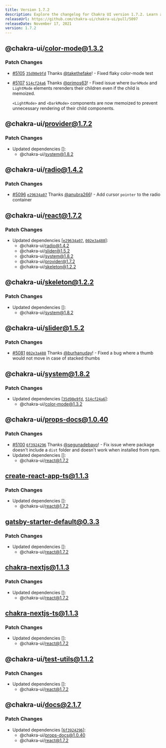 ```yaml
---
title: Version 1.7.2
description: Explore the changelog for Chakra UI version 1.7.2. Learn about the latest features, bug fixes, and improvements.
releaseUrl: https://github.com/chakra-ui/chakra-ui/pull/5097
releaseDate: November 17, 2021
version: 1.7.2
---
```




## @chakra-ui/color-mode@1.3.2

### Patch Changes

-   [#5105](https://github.com/chakra-ui/chakra-ui/pull/5105)
    [`35d90e9fd`](https://github.com/chakra-ui/chakra-ui/commit/35d90e9fd7c1df59a8882b8c68283ff7a026541b)
    Thanks [@takethefake](https://github.com/takethefake)! - Fixed flaky
    color-mode test


-   [#5107](https://github.com/chakra-ui/chakra-ui/pull/5107)
    [`514cf24a6`](https://github.com/chakra-ui/chakra-ui/commit/514cf24a62b13a9c2a9ad64806f00b0a4cbe540e)
    Thanks [@primos63](https://github.com/primos63)! - Fixed issue where
    `DarkMode` and `LightMode` elements rerenders their children even if the child
    is memoized.

    `<LightMode>` and `<DarkMode>` components are now memoized to prevent
    unnecessary rendering of their child components.

 ## @chakra-ui/provider@1.7.2

### Patch Changes

-   Updated dependencies \[]:
    -   @chakra-ui/system@1.8.2

 ## @chakra-ui/radio@1.4.2

### Patch Changes

-   [#5096](https://github.com/chakra-ui/chakra-ui/pull/5096)
    [`e29634a07`](https://github.com/chakra-ui/chakra-ui/commit/e29634a07544f36e753d942ad8008b0198eddc53)
    Thanks [@anubra266](https://github.com/anubra266)! - Add cursor `pointer` to
    the radio container

 ## @chakra-ui/react@1.7.2

### Patch Changes

-   Updated dependencies
    \[[`e29634a07`](https://github.com/chakra-ui/chakra-ui/commit/e29634a07544f36e753d942ad8008b0198eddc53),
    [`002e3a488`](https://github.com/chakra-ui/chakra-ui/commit/002e3a48887c2ceb37bafceb8d4aa248b8dfa22f)]:
    -   @chakra-ui/radio@1.4.2
    -   @chakra-ui/slider@1.5.2
    -   @chakra-ui/system@1.8.2
    -   @chakra-ui/provider@1.7.2
    -   @chakra-ui/skeleton@1.2.2

 ## @chakra-ui/skeleton@1.2.2

### Patch Changes

-   Updated dependencies \[]:
    -   @chakra-ui/system@1.8.2

 ## @chakra-ui/slider@1.5.2

### Patch Changes

-   [#5081](https://github.com/chakra-ui/chakra-ui/pull/5081)
    [`002e3a488`](https://github.com/chakra-ui/chakra-ui/commit/002e3a48887c2ceb37bafceb8d4aa248b8dfa22f)
    Thanks [@burhanuday](https://github.com/burhanuday)! - Fixed a bug where a
    thumb would not move in case of stacked thumbs

 ## @chakra-ui/system@1.8.2

### Patch Changes

-   Updated dependencies
    \[[`35d90e9fd`](https://github.com/chakra-ui/chakra-ui/commit/35d90e9fd7c1df59a8882b8c68283ff7a026541b),
    [`514cf24a6`](https://github.com/chakra-ui/chakra-ui/commit/514cf24a62b13a9c2a9ad64806f00b0a4cbe540e)]:
    -   @chakra-ui/color-mode@1.3.2

 ## @chakra-ui/props-docs@1.0.40

### Patch Changes

-   [#5100](https://github.com/chakra-ui/chakra-ui/pull/5100)
    [`6f3924296`](https://github.com/chakra-ui/chakra-ui/commit/6f39242964dd9bd7cf9f38d2b11e7b3c68ee9203)
    Thanks [@segunadebayo](https://github.com/segunadebayo)! - Fix issue where
    package doesn't include a `dist` folder and doesn't work when installed from
    npm.
-   Updated dependencies \[]:
    -   @chakra-ui/react@1.7.2

 ## create-react-app-ts@1.1.3

### Patch Changes

-   Updated dependencies \[]:
    -   @chakra-ui/react@1.7.2

 ## gatsby-starter-default@0.3.3

### Patch Changes

-   Updated dependencies \[]:
    -   @chakra-ui/react@1.7.2

 ## chakra-nextjs@1.1.3

### Patch Changes

-   Updated dependencies \[]:
    -   @chakra-ui/react@1.7.2

 ## chakra-nextjs-ts@1.1.3

### Patch Changes

-   Updated dependencies \[]:
    -   @chakra-ui/react@1.7.2

 ## @chakra-ui/test-utils@1.1.2

### Patch Changes

-   Updated dependencies \[]:
    -   @chakra-ui/react@1.7.2

 ## @chakra-ui/docs@2.1.7

### Patch Changes

-   Updated dependencies
    \[[`6f3924296`](https://github.com/chakra-ui/chakra-ui/commit/6f39242964dd9bd7cf9f38d2b11e7b3c68ee9203)]:
    -   @chakra-ui/props-docs@1.0.40
    -   @chakra-ui/react@1.7.2
